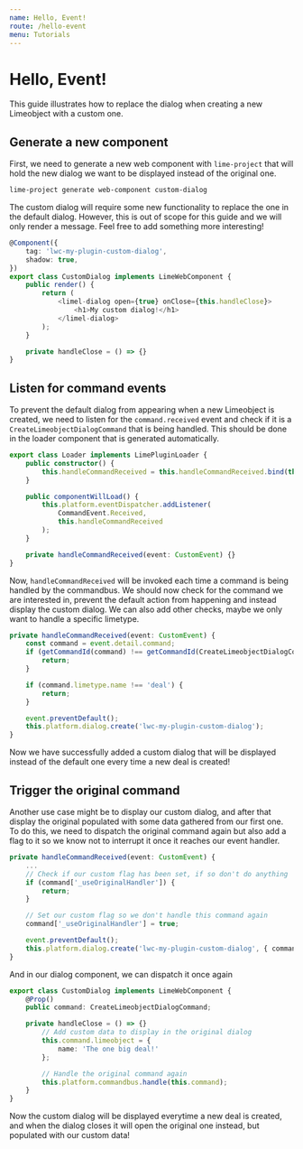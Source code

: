 ```yaml
---
name: Hello, Event!
route: /hello-event
menu: Tutorials
---
```


# Hello, Event!

This guide illustrates how to replace the dialog when creating a new Limeobject with a custom one.

## Generate a new component

First, we need to generate a new web component with `lime-project` that will hold the new dialog we want to be
displayed instead of the original one.

```bash
lime-project generate web-component custom-dialog
```

The custom dialog will require some new functionality to replace the one in the default dialog. However, this is out of
scope for this guide and we will only render a message. Feel free to add something more interesting!

```typescript
@Component({
    tag: 'lwc-my-plugin-custom-dialog',
    shadow: true,
})
export class CustomDialog implements LimeWebComponent {
    public render() {
        return (
            <limel-dialog open={true} onClose={this.handleClose}>
                <h1>My custom dialog!</h1>
            </limel-dialog>
        );
    }

    private handleClose = () => {}
}
```

## Listen for command events

To prevent the default dialog from appearing when a new Limeobject is created, we need to listen for the
`command.received` event and check if it is a `CreateLimeobjectDialogCommand` that is being handled. This should be
done in the loader component that is generated automatically.

```typescript
export class Loader implements LimePluginLoader {
    public constructor() {
        this.handleCommandReceived = this.handleCommandReceived.bind(this);
    }

    public componentWillLoad() {
        this.platform.eventDispatcher.addListener(
            CommandEvent.Received,
            this.handleCommandReceived
        );
    }

    private handleCommandReceived(event: CustomEvent) {}
}
```

Now, `handleCommandReceived` will be invoked each time a command is being handled by the commandbus. We should now
check for the command we are interested in, prevent the default action from happening and instead display the custom
dialog. We can also add other checks, maybe we only want to handle a specific limetype.

```typescript
private handleCommandReceived(event: CustomEvent) {
    const command = event.detail.command;
    if (getCommandId(command) !== getCommandId(CreateLimeobjectDialogCommand)) {
        return;
    }

    if (command.limetype.name !== 'deal') {
        return;
    }

    event.preventDefault();
    this.platform.dialog.create('lwc-my-plugin-custom-dialog');
}
```

Now we have successfully added a custom dialog that will be displayed instead of the default one every time a new deal
is created!


## Trigger the original command

Another use case might be to display our custom dialog, and after that display the original populated with some data
gathered from our first one. To do this, we need to dispatch the original command again but also add a flag to it so we
know not to interrupt it once it reaches our event handler.

```typescript
private handleCommandReceived(event: CustomEvent) {
    ...
    // Check if our custom flag has been set, if so don't do anything
    if (command['_useOriginalHandler']) {
        return;
    }

    // Set our custom flag so we don't handle this command again
    command['_useOriginalHandler'] = true;

    event.preventDefault();
    this.platform.dialog.create('lwc-my-plugin-custom-dialog', { command });
}
```

And in our dialog component, we can dispatch it once again

```typescript
export class CustomDialog implements LimeWebComponent {
    @Prop()
    public command: CreateLimeobjectDialogCommand;

    private handleClose = () => {}
        // Add custom data to display in the original dialog
        this.command.limeobject = {
            name: 'The one big deal!'
        };

        // Handle the original command again
        this.platform.commandbus.handle(this.command);
    }
}
```

Now the custom dialog will be displayed everytime a new deal is created, and when the dialog closes it will open the
original one instead, but populated with our custom data!
